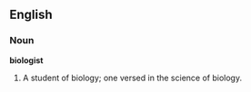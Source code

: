 ==English==

===Noun===

'''biologist'''

#A student of biology; one versed in the science of biology.